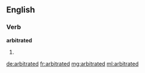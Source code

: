 ==English==

===Verb===
'''arbitrated'''

# {{past of|arbitrate}}

[[de:arbitrated]]
[[fr:arbitrated]]
[[mg:arbitrated]]
[[ml:arbitrated]]
